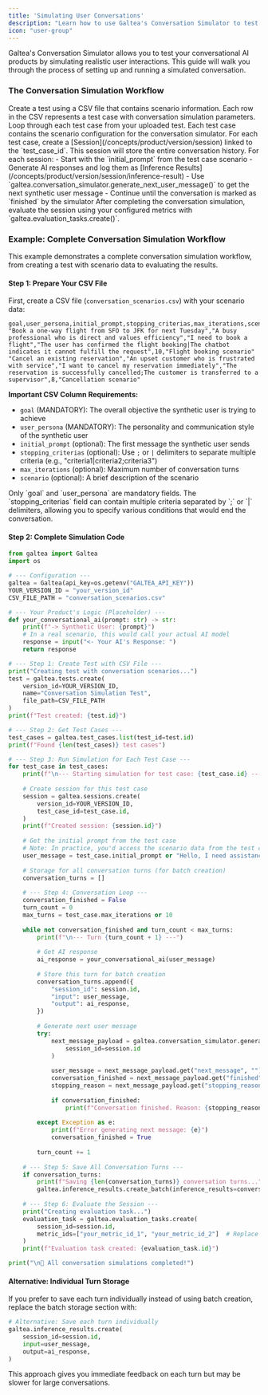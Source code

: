 ```yaml
---
title: 'Simulating User Conversations'
description: "Learn how to use Galtea's Conversation Simulator to test your AI with a synthetic user."
icon: "user-group"
---
```


Galtea's Conversation Simulator allows you to test your conversational AI products by simulating realistic user interactions. This guide will walk you through the process of setting up and running a simulated conversation.

### The Conversation Simulation Workflow

<Steps>
    <Step title="1. Create a Test with Scenario Data">
        Create a test using a CSV file that contains scenario information. Each row in the CSV represents a test case with conversation simulation parameters.
    </Step>
    <Step title="2. Iterate Through Test Cases">
        Loop through each test case from your uploaded test. Each test case contains the scenario configuration for the conversation simulator.
    </Step>
    <Step title="3. Create a Session per Test Case">
        For each test case, create a [Session](/concepts/product/version/session) linked to the `test_case_id`. This session will store the entire conversation history.
    </Step>
    <Step title="4. Run the Conversation Loop">
        For each session:
        - Start with the `initial_prompt` from the test case scenario
        - Generate AI responses and log them as [Inference Results](/concepts/product/version/session/inference-result)
        - Use `galtea.conversation_simulator.generate_next_user_message()` to get the next synthetic user message
        - Continue until the conversation is marked as `finished` by the simulator
    </Step>
    <Step title="5. Evaluate the Results">
        After completing the conversation simulation, evaluate the session using your configured metrics with `galtea.evaluation_tasks.create()`.
    </Step>
</Steps>

### Example: Complete Conversation Simulation Workflow

This example demonstrates a complete conversation simulation workflow, from creating a test with scenario data to evaluating the results.

#### Step 1: Prepare Your CSV File

First, create a CSV file (`conversation_scenarios.csv`) with your scenario data:

```csv
goal,user_persona,initial_prompt,stopping_criterias,max_iterations,scenario
"Book a one-way flight from SFO to JFK for next Tuesday","A busy professional who is direct and values efficiency","I need to book a flight","The user has confirmed the flight booking|The chatbot indicates it cannot fulfill the request",10,"Flight booking scenario"
"Cancel an existing reservation","An upset customer who is frustrated with service","I want to cancel my reservation immediately","The reservation is successfully cancelled;The customer is transferred to a supervisor",8,"Cancellation scenario"
```

**Important CSV Column Requirements:**
- `goal` (MANDATORY): The overall objective the synthetic user is trying to achieve
- `user_persona` (MANDATORY): The personality and communication style of the synthetic user
- `initial_prompt` (optional): The first message the synthetic user sends
- `stopping_criterias` (optional): Use `;` or `|` delimiters to separate multiple criteria (e.g., "criteria1|criteria2;criteria3")
- `max_iterations` (optional): Maximum number of conversation turns
- `scenario` (optional): A brief description of the scenario

<Note>
  Only `goal` and `user_persona` are mandatory fields. The `stopping_criterias` field can contain multiple criteria separated by `;` or `|` delimiters, allowing you to specify various conditions that would end the conversation.
</Note>

#### Step 2: Complete Simulation Code

```python
from galtea import Galtea
import os

# --- Configuration ---
galtea = Galtea(api_key=os.getenv("GALTEA_API_KEY"))
YOUR_VERSION_ID = "your_version_id"
CSV_FILE_PATH = "conversation_scenarios.csv"

# --- Your Product's Logic (Placeholder) ---
def your_conversational_ai(prompt: str) -> str:
    print(f"-> Synthetic User: {prompt}")
    # In a real scenario, this would call your actual AI model
    response = input("<- Your AI's Response: ")
    return response

# --- Step 1: Create Test with CSV File ---
print("Creating test with conversation scenarios...")
test = galtea.tests.create(
    version_id=YOUR_VERSION_ID,
    name="Conversation Simulation Test",
    file_path=CSV_FILE_PATH
)
print(f"Test created: {test.id}")

# --- Step 2: Get Test Cases ---
test_cases = galtea.test_cases.list(test_id=test.id)
print(f"Found {len(test_cases)} test cases")

# --- Step 3: Run Simulation for Each Test Case ---
for test_case in test_cases:
    print(f"\n--- Starting simulation for test case: {test_case.id} ---")
    
    # Create session for this test case
    session = galtea.sessions.create(
        version_id=YOUR_VERSION_ID,
        test_case_id=test_case.id,
    )
    print(f"Created session: {session.id}")
    
    # Get the initial prompt from the test case
    # Note: In practice, you'd access the scenario data from the test case
    user_message = test_case.initial_prompt or "Hello, I need assistance."
    
    # Storage for all conversation turns (for batch creation)
    conversation_turns = []
    
    # --- Step 4: Conversation Loop ---
    conversation_finished = False
    turn_count = 0
    max_turns = test_case.max_iterations or 10
    
    while not conversation_finished and turn_count < max_turns:
        print(f"\n--- Turn {turn_count + 1} ---")
        
        # Get AI response
        ai_response = your_conversational_ai(user_message)
        
        # Store this turn for batch creation
        conversation_turns.append({
            "session_id": session.id,
            "input": user_message,
            "output": ai_response,
        })
        
        # Generate next user message
        try:
            next_message_payload = galtea.conversation_simulator.generate_next_user_message(
                session_id=session.id
            )
            
            user_message = next_message_payload.get("next_message", "")
            conversation_finished = next_message_payload.get("finished", False)
            stopping_reason = next_message_payload.get("stopping_reason", "")
            
            if conversation_finished:
                print(f"Conversation finished. Reason: {stopping_reason}")
            
        except Exception as e:
            print(f"Error generating next message: {e}")
            conversation_finished = True
        
        turn_count += 1
    
    # --- Step 5: Save All Conversation Turns ---
    if conversation_turns:
        print(f"Saving {len(conversation_turns)} conversation turns...")
        galtea.inference_results.create_batch(inference_results=conversation_turns)
    
    # --- Step 6: Evaluate the Session ---
    print("Creating evaluation task...")
    evaluation_task = galtea.evaluation_tasks.create(
        session_id=session.id,
        metric_ids=["your_metric_id_1", "your_metric_id_2"]  # Replace with your actual metric IDs
    )
    print(f"Evaluation task created: {evaluation_task.id}")

print("\n🎉 All conversation simulations completed!")
```

#### Alternative: Individual Turn Storage

If you prefer to save each turn individually instead of using batch creation, replace the batch storage section with:

```python
# Alternative: Save each turn individually
galtea.inference_results.create(
    session_id=session.id,
    input=user_message,
    output=ai_response,
)
```

This approach gives you immediate feedback on each turn but may be slower for large conversations.
